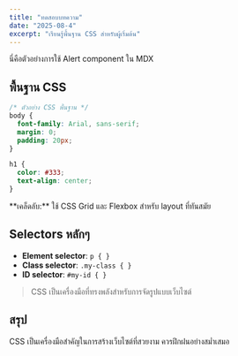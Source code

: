```yaml
---
title: "ทดสอบบทความ"
date: "2025-08-4"
excerpt: "เรียนรู้พื้นฐาน CSS สำหรับผู้เริ่มต้น"
---
```


<Alert type="info">
นี่คือตัวอย่างการใช้ Alert component ใน MDX
</Alert>

## พื้นฐาน CSS

```css
/* ตัวอย่าง CSS พื้นฐาน */
body {
  font-family: Arial, sans-serif;
  margin: 0;
  padding: 20px;
}

h1 {
  color: #333;
  text-align: center;
}
```

<Callout emoji="💡">
**เคล็ดลับ:** ใช้ CSS Grid และ Flexbox สำหรับ layout ที่ทันสมัย
</Callout>

## Selectors หลักๆ

- **Element selector**: `p { }`
- **Class selector**: `.my-class { }`  
- **ID selector**: `#my-id { }`

> CSS เป็นเครื่องมือที่ทรงพลังสำหรับการจัดรูปแบบเว็บไซต์

## สรุป

CSS เป็นเครื่องมือสำคัญในการสร้างเว็บไซต์ที่สวยงาม ควรฝึกฝนอย่างสม่ำเสมอ